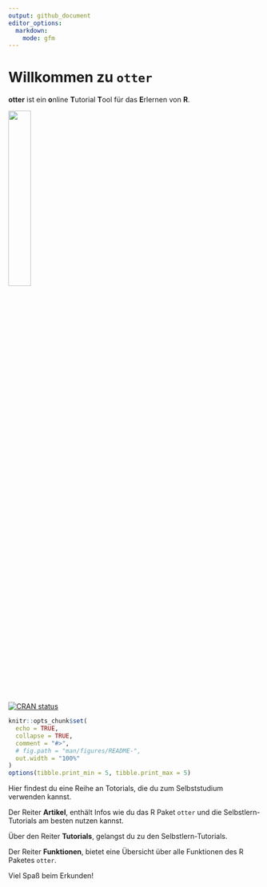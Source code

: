 ```yaml
---
output: github_document
editor_options:
  markdown:
    mode: gfm
---
```


# Willkommen zu `otter`
**otter** ist ein **o**nline **T**utorial **T**ool für das **E**rlernen von **R**.

![](man/figures/otteR_pink.png){width="30%"}

<!-- badges: start -->
[![CRAN status](https://www.r-pkg.org/badges/version/studyr)](https://cran.r-project.org/package=studyr)

<!-- badges: end -->

```r
knitr::opts_chunk$set(
  echo = TRUE,
  collapse = TRUE,
  comment = "#>",
  # fig.path = "man/figures/README-",
  out.width = "100%"
)
options(tibble.print_min = 5, tibble.print_max = 5)
```

Hier findest du eine Reihe an Totorials, die du zum Selbststudium verwenden kannst.


Der Reiter **Artikel**, enthält Infos wie du das R Paket `otter` und die Selbstlern-Tutorials am besten nutzen kannst.

Über den Reiter **Tutorials**, gelangst du zu den Selbstlern-Tutorials.

Der Reiter **Funktionen**, bietet eine Übersicht über alle Funktionen des R Paketes `otter`.

Viel Spaß beim Erkunden!
